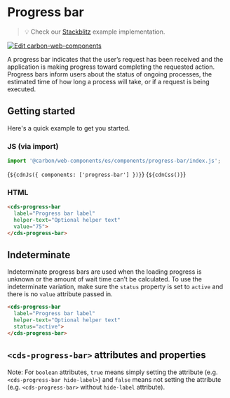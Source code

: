 
<Meta of={ProgressBarStories} />

# Progress bar

> 💡 Check our
> [Stackblitz](https://stackblitz.com/github/carbon-design-system/carbon/tree/main/packages/web-components/examples/components/progress-bar)
> example implementation.

[![Edit carbon-web-components](https://developer.stackblitz.com/img/open_in_stackblitz.svg)](https://stackblitz.com/github/carbon-design-system/carbon/tree/main/packages/web-components/examples/components/progress-bar)

A progress bar indicates that the user’s request has been received and the
application is making progress toward completing the requested action. Progress
bars inform users about the status of ongoing processes, the estimated time of
how long a process will take, or if a request is being executed.

## Getting started

Here's a quick example to get you started.

### JS (via import)

```javascript
import '@carbon/web-components/es/components/progress-bar/index.js';
```

<Markdown>{`${cdnJs({ components: ['progress-bar'] })}`}</Markdown>
<Markdown>{`${cdnCss()}`}</Markdown>

### HTML

```html
<cds-progress-bar
  label="Progress bar label"
  helper-text="Optional helper text"
  value="75">
</cds-progress-bar>
```

## Indeterminate

Indeterminate progress bars are used when the loading progress is unknown or the
amount of wait time can’t be calculated. To use the indeterminate variation,
make sure the `status` property is set to `active` and there is no `value`
attribute passed in.

```html
<cds-progress-bar
  label="Progress bar label"
  helper-text="Optional helper text"
  status="active">
</cds-progress-bar>
```

## `<cds-progress-bar>` attributes and properties

Note: For `boolean` attributes, `true` means simply setting the attribute (e.g.
`<cds-progress-bar hide-label>`) and `false` means not setting the attribute
(e.g. `<cds-progress-bar>` without `hide-label` attribute).

<ArgTypes of="cds-progress-bar" />
